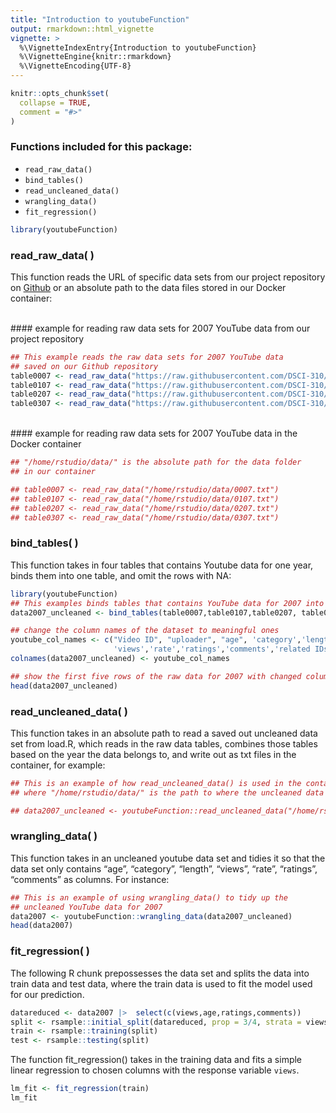 ```yaml
---
title: "Introduction to youtubeFunction"
output: rmarkdown::html_vignette
vignette: >
  %\VignetteIndexEntry{Introduction to youtubeFunction}
  %\VignetteEngine{knitr::rmarkdown}
  %\VignetteEncoding{UTF-8}
---
```


```r
knitr::opts_chunk$set(
  collapse = TRUE,
  comment = "#>"
)
```

### Functions included for this package:
- `read_raw_data()`
- `bind_tables()`
- `read_uncleaned_data()`
- `wrangling_data()`
- `fit_regression()`

```r
library(youtubeFunction)
```

### read_raw_data( )
This function reads the URL of specific data sets from our project repository on [Github](https://github.com/DSCI-310/dsci-310-group-13) or an absolute path to the data files stored in our Docker container:

\
#### example for reading raw data sets for 2007 YouTube data from our project repository
```r
## This example reads the raw data sets for 2007 YouTube data
## saved on our Github repository
table0007 <- read_raw_data("https://raw.githubusercontent.com/DSCI-310/dsci-310-group-13/main/data/0007.txt")
table0107 <- read_raw_data("https://raw.githubusercontent.com/DSCI-310/dsci-310-group-13/main/data/0107.txt")
table0207 <- read_raw_data("https://raw.githubusercontent.com/DSCI-310/dsci-310-group-13/main/data/0207.txt")
table0307 <- read_raw_data("https://raw.githubusercontent.com/DSCI-310/dsci-310-group-13/main/data/0307.txt")
```

\
#### example for reading raw data sets for 2007 YouTube data in the Docker container
```r
## "/home/rstudio/data/" is the absolute path for the data folder
## in our container

## table0007 <- read_raw_data("/home/rstudio/data/0007.txt")
## table0107 <- read_raw_data("/home/rstudio/data/0107.txt")
## table0207 <- read_raw_data("/home/rstudio/data/0207.txt")
## table0307 <- read_raw_data("/home/rstudio/data/0307.txt")
```

### bind_tables( )
This function takes in four tables that contains Youtube data for one year, binds them into one table, and omit the rows with NA:
```r
library(youtubeFunction)
## This examples binds tables that contains YouTube data for 2007 into one table 
data2007_uncleaned <- bind_tables(table0007,table0107,table0207, table0307)

## change the column names of the dataset to meaningful ones
youtube_col_names <- c("Video ID", "uploader", "age", 'category','length',
                       'views','rate','ratings','comments','related IDs')
colnames(data2007_uncleaned) <- youtube_col_names

## show the first five rows of the raw data for 2007 with changed column names
head(data2007_uncleaned)
```

### read_uncleaned_data( )

This function takes in an absolute path to read a saved out uncleaned data set from load.R, which reads in the raw data tables, combines those tables based on the year the data belongs to, and write out as txt files in the container, for example:

```r
## This is an example of how read_uncleaned_data() is used in the container
## where "/home/rstudio/data/" is the path to where the uncleaned data is saved in the container

## data2007_uncleaned <- youtubeFunction::read_uncleaned_data("/home/rstudio/data/data2007_not_cleaned.txt")
```

### wrangling_data( )

This function takes in an uncleaned youtube data set and tidies it so that the data set only contains "age", "category", "length", "views", "rate", "ratings", "comments" as columns. For instance:

```r
## This is an example of using wrangling_data() to tidy up the 
## uncleaned YouTube data for 2007
data2007 <- youtubeFunction::wrangling_data(data2007_uncleaned)
head(data2007)
```

### fit_regression( )

The following R chunk prepossesses the data set and splits the data into train data and test data, where the train data is used to fit the model used for our prediction.

```r
datareduced <- data2007 |>  select(c(views,age,ratings,comments))
split <- rsample::initial_split(datareduced, prop = 3/4, strata = views)
train <- rsample::training(split)
test <- rsample::testing(split)
```


The function fit_regression() takes in the training data and fits a simple linear regression to chosen columns with the response variable `views`.
```r
lm_fit <- fit_regression(train)
lm_fit 
```
